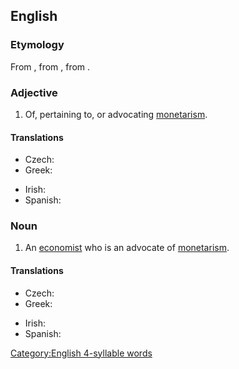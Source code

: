 ==English==

===Etymology===
From {{af|en|monetary|-ist}}, from {{der|en|la|monetarius}}, from {{m|la|monēta}}.

===Adjective===
{{en-adj}}

# Of, pertaining to, or advocating [[monetarism]].

====Translations====
{{trans-top|of, pertaining to, or advocating monetarism}}
* Czech: {{t|cs|monetaristický}}
* Greek: {{t+|el|μονεταριστικός}}
{{trans-mid}}
* Irish: {{t|ga|airgeadaíoch}}
* Spanish: {{t|es|monetarista}}
{{trans-bottom}}

===Noun===
{{en-noun}}

# An [[economist]] who is an advocate of [[monetarism]].

====Translations====
{{trans-top|economist who is an advocate of monetarism}}
* Czech: {{t|cs|monetarista|m}}
* Greek: {{t|el|μονεταριστής|m}}
{{trans-mid}}
* Irish: {{t|ga|airgeadaí|m}}
* Spanish: {{t|es|monetarista|m|f}}
{{trans-bottom}}

[[Category:English 4-syllable words]]